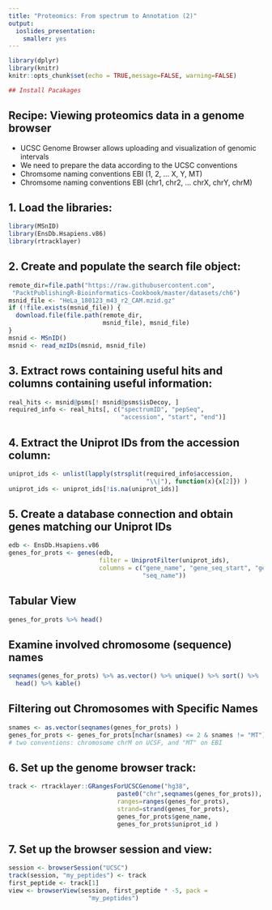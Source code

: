 ```yaml
---
title: "Proteomics: From spectrum to Annotation (2)"
output:
  ioslides_presentation:
    smaller: yes
---
```


  
```r
library(dplyr)
library(knitr)
knitr::opts_chunk$set(echo = TRUE,message=FALSE, warning=FALSE)

## Install Pacakages 
```


## Recipe: Viewing proteomics data in a genome browser

* UCSC Genome Browser allows uploading and visualization of genomic intervals
* We need to prepare the data according to the UCSC conventions
* Chromsome naming conventions EBI (1, 2, ... X, Y, MT)
* Chromsome naming conventions EBI (chr1, chr2, ... chrX, chrY, chrM)

## 1. Load the libraries:

```r
library(MSnID)
library(EnsDb.Hsapiens.v86)
library(rtracklayer)

```

## 2. Create and populate the search file object: 

```r
remote_dir=file.path("https://raw.githubusercontent.com",
 "PacktPublishingR-Bioinformatics-Cookbook/master/datasets/ch6")
msnid_file <- "HeLa_180123_m43_r2_CAM.mzid.gz"
if (!file.exists(msnid_file)) {
  download.file(file.path(remote_dir,
                          msnid_file), msnid_file)
}
msnid <- MSnID()
msnid <- read_mzIDs(msnid, msnid_file)
```

## 3. Extract rows containing useful hits and columns containing useful information:

```r
real_hits <- msnid@psms[! msnid@psms$isDecoy, ]
required_info <- real_hits[, c("spectrumID", "pepSeq",
                               "accession", "start", "end")]
```

## 4. Extract the Uniprot IDs from the accession column: 

```r
uniprot_ids <- unlist(lapply(strsplit(required_info$accession,
                                      "\\|"), function(x){x[2]}) )
uniprot_ids <- uniprot_ids[!is.na(uniprot_ids)]

```

## 5. Create a database connection and obtain genes matching our Uniprot IDs

```r
edb <- EnsDb.Hsapiens.v86
genes_for_prots <- genes(edb,
                         filter = UniprotFilter(uniprot_ids),
                         columns = c("gene_name", "gene_seq_start", "gene_seq_end",
                                     "seq_name"))
```

## Tabular View

```r
genes_for_prots %>% head()
```

## Examine involved chromosome (sequence) names

```r
seqnames(genes_for_prots) %>% as.vector() %>% unique() %>% sort() %>%
  head() %>% kable()
```

## Filtering out Chromosomes with Specific Names

```r
snames <- as.vector(seqnames(genes_for_prots) )
genes_for_prots <- genes_for_prots[nchar(snames) <= 2 & snames != "MT"] # like chr19 but not longer
# two conventions: chromosome chrM on UCSF, and "MT" on EBI

```

## 6. Set up the genome browser track: 

```r
track <- rtracklayer::GRangesForUCSCGenome("hg38",
                              paste0("chr",seqnames(genes_for_prots)),
                              ranges=ranges(genes_for_prots),
                              strand=strand(genes_for_prots),
                              genes_for_prots$gene_name,
                              genes_for_prots$uniprot_id )
```

## 7. Set up the browser session and view:

```r
session <- browserSession("UCSC")
track(session, "my_peptides") <- track
first_peptide <- track[1]
view <- browserView(session, first_peptide * -5, pack =
                      "my_peptides")
```
